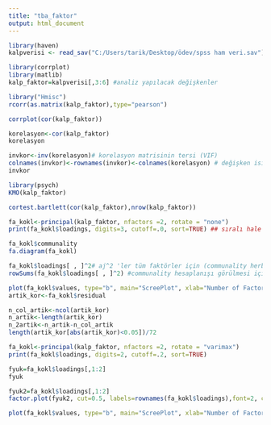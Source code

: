 ```yaml
---
title: "tba_faktor"
output: html_document
---
```


```r
library(haven)
kalpverisi <- read_sav("C:/Users/tarik/Desktop/ödev/spss ham veri.sav")

```
```r
library(corrplot)
library(matlib)
kalp_faktor=kalpverisi[,3:6] #analiz yapılacak değişkenler
```

```r
library("Hmisc")
rcorr(as.matrix(kalp_faktor),type="pearson") 

corrplot(cor(kalp_faktor))
```


```r
korelasyon<-cor(kalp_faktor)
korelasyon
```
```r
invkor<-inv(korelasyon)# korelasyon matrisinin tersi (VIF)
colnames(invkor)<-rownames(invkor)<-colnames(korelasyon) # değişken isimleri yazması için
invkor
```
```r
library(psych)
KMO(kalp_faktor)
```
```r
cortest.bartlett(cor(kalp_faktor),nrow(kalp_faktor))
```
```r
fa_kokl<-principal(kalp_faktor, nfactors =2, rotate = "none")
print(fa_kokl$loadings, digits=3, cutoff=.0, sort=TRUE) ## sıralı hale getirmek için

fa_kokl$communality
fa.diagram(fa_kokl)
```
```r
fa_kokl$loadings[ , ]^2# aj^2 'ler tüm faktörler için (communality herbir değişken için yüklerin kareler toplamıdır)
rowSums(fa_kokl$loadings[ , ]^2) #communality hesaplanışı görülmesi için

```

```r
plot(fa_kokl$values, type="b", main="ScreePlot", xlab="Number of Factors", ylab="Eigenvalues")
artik_kor<-fa_kokl$residual
```
```r
n_col_artik<-ncol(artik_kor)
n_artik<-length(artik_kor)
n_2artik<-n_artik-n_col_artik
length(artik_kor[abs(artik_kor)<0.05])/72
```
```r
fa_kokl<-principal(kalp_faktor, nfactors =2, rotate = "varimax")
print(fa_kokl$loadings, digits=2, cutoff=.2, sort=TRUE)
```
```r
fyuk=fa_kokl$loadings[,1:2]
fyuk
```
```r
fyuk2=fa_kokl$loadings[,1:2]
factor.plot(fyuk2, cut=0.5, labels=rownames(fa_kokl$loadings),font=2, cex=0.8)
```
```r
plot(fa_kokl$values, type="b", main="ScreePlot", xlab="Number of Factors", ylab="Eigenvalues")
```







